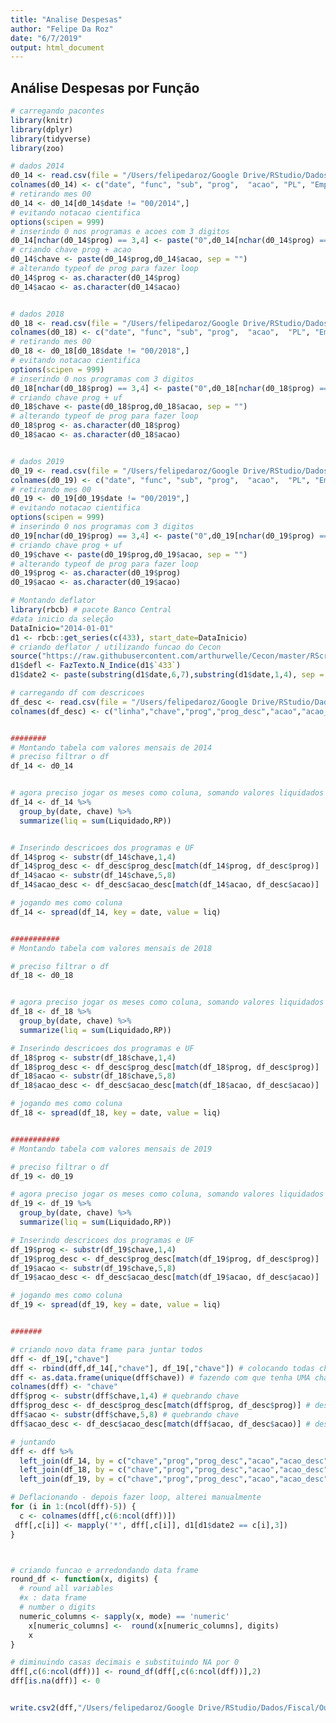 ```yaml
---
title: "Analise Despesas"
author: "Felipe Da Roz"
date: "6/7/2019"
output: html_document
---
```


## Análise Despesas por Função

```r

# carregando pacontes
library(knitr) 
library(dplyr) 
library(tidyverse)
library(zoo)

# dados 2014
d0_14 <- read.csv(file = "/Users/felipedaroz/Google Drive/RStudio/Dados/Fiscal/2014_PAC.csv", header = TRUE, sep = ",")
colnames(d0_14) <- c("date", "func", "sub", "prog",  "acao", "PL", "Empenhado", "Liquidado","RP")
# retirando mes 00
d0_14 <- d0_14[d0_14$date != "00/2014",]
# evitando notacao cientifica
options(scipen = 999)
# inserindo 0 nos programas e acoes com 3 digitos
d0_14[nchar(d0_14$prog) == 3,4] <- paste("0",d0_14[nchar(d0_14$prog) == 3,4], sep = "")
# criando chave prog + acao
d0_14$chave <- paste(d0_14$prog,d0_14$acao, sep = "")
# alterando typeof de prog para fazer loop
d0_14$prog <- as.character(d0_14$prog)
d0_14$acao <- as.character(d0_14$acao)


# dados 2018
d0_18 <- read.csv(file = "/Users/felipedaroz/Google Drive/RStudio/Dados/Fiscal/2018_PAC.csv", header = TRUE, sep = ",")
colnames(d0_18) <- c("date", "func", "sub", "prog",  "acao",  "PL", "Empenhado", "Liquidado","RP")
# retirando mes 00
d0_18 <- d0_18[d0_18$date != "00/2018",]
# evitando notacao cientifica
options(scipen = 999)
# inserindo 0 nos programas com 3 digitos
d0_18[nchar(d0_18$prog) == 3,4] <- paste("0",d0_18[nchar(d0_18$prog) == 3,4], sep = "")
# criando chave prog + uf
d0_18$chave <- paste(d0_18$prog,d0_18$acao, sep = "")
# alterando typeof de prog para fazer loop
d0_18$prog <- as.character(d0_18$prog)
d0_18$acao <- as.character(d0_18$acao)


# dados 2019
d0_19 <- read.csv(file = "/Users/felipedaroz/Google Drive/RStudio/Dados/Fiscal/2019_PAC.csv", header = TRUE, sep = ",")
colnames(d0_19) <- c("date", "func", "sub", "prog",  "acao",  "PL", "Empenhado", "Liquidado","RP")
# retirando mes 00
d0_19 <- d0_19[d0_19$date != "00/2019",]
# evitando notacao cientifica
options(scipen = 999)
# inserindo 0 nos programas com 3 digitos
d0_19[nchar(d0_19$prog) == 3,4] <- paste("0",d0_19[nchar(d0_19$prog) == 3,4], sep = "")
# criando chave prog + uf
d0_19$chave <- paste(d0_19$prog,d0_19$acao, sep = "")
# alterando typeof de prog para fazer loop
d0_19$prog <- as.character(d0_19$prog)
d0_19$acao <- as.character(d0_19$acao)

# Montando deflator
library(rbcb) # pacote Banco Central
#data inicio da seleção
DataInicio="2014-01-01"
d1 <- rbcb::get_series(c(433), start_date=DataInicio)
# criando deflator / utilizando funcao do Cecon
source("https://raw.githubusercontent.com/arthurwelle/Cecon/master/RScripts")
d1$defl <- FazTexto.N_Indice(d1$`433`)
d1$date2 <- paste(substring(d1$date,6,7),substring(d1$date,1,4), sep = "/")

# carregando df com descricoes
df_desc <- read.csv(file = "/Users/felipedaroz/Google Drive/RStudio/Dados/Fiscal/desc.csv", header = TRUE, sep = ",", dec = ",")
colnames(df_desc) <- c("linha","chave","prog","prog_desc","acao","acao_desc")


########
# Montando tabela com valores mensais de 2014
# preciso filtrar o df 
df_14 <- d0_14


# agora preciso jogar os meses como coluna, somando valores liquidados por programa + UF
df_14 <- df_14 %>%
  group_by(date, chave) %>%
  summarize(liq = sum(Liquidado,RP))


# Inserindo descricoes dos programas e UF
df_14$prog <- substr(df_14$chave,1,4)
df_14$prog_desc <- df_desc$prog_desc[match(df_14$prog, df_desc$prog)]
df_14$acao <- substr(df_14$chave,5,8)
df_14$acao_desc <- df_desc$acao_desc[match(df_14$acao, df_desc$acao)]

# jogando mes como coluna
df_14 <- spread(df_14, key = date, value = liq)


###########
# Montando tabela com valores mensais de 2018

# preciso filtrar o df 
df_18 <- d0_18


# agora preciso jogar os meses como coluna, somando valores liquidados por programa + UF
df_18 <- df_18 %>%
  group_by(date, chave) %>%
  summarize(liq = sum(Liquidado,RP))

# Inserindo descricoes dos programas e UF
df_18$prog <- substr(df_18$chave,1,4)
df_18$prog_desc <- df_desc$prog_desc[match(df_18$prog, df_desc$prog)]
df_18$acao <- substr(df_18$chave,5,8)
df_18$acao_desc <- df_desc$acao_desc[match(df_18$acao, df_desc$acao)]

# jogando mes como coluna
df_18 <- spread(df_18, key = date, value = liq)


###########
# Montando tabela com valores mensais de 2019

# preciso filtrar o df 
df_19 <- d0_19

# agora preciso jogar os meses como coluna, somando valores liquidados por acao + programa
df_19 <- df_19 %>%
  group_by(date, chave) %>%
  summarize(liq = sum(Liquidado,RP))

# Inserindo descricoes dos programas e UF
df_19$prog <- substr(df_19$chave,1,4)
df_19$prog_desc <- df_desc$prog_desc[match(df_19$prog, df_desc$prog)]
df_19$acao <- substr(df_19$chave,5,8)
df_19$acao_desc <- df_desc$acao_desc[match(df_19$acao, df_desc$acao)]

# jogando mes como coluna
df_19 <- spread(df_19, key = date, value = liq)


#######

# criando novo data frame para juntar todos
dff <- df_19[,"chave"]
dff <- rbind(dff,df_14[,"chave"], df_19[,"chave"]) # colocando todas chaves dos 3 anos
dff <- as.data.frame(unique(dff$chave)) # fazendo com que tenha UMA chave no df
colnames(dff) <- "chave"
dff$prog <- substr(dff$chave,1,4) # quebrando chave
dff$prog_desc <- df_desc$prog_desc[match(dff$prog, df_desc$prog)] # descricao programa
dff$acao <- substr(dff$chave,5,8) # quebrando chave
dff$acao_desc <- df_desc$acao_desc[match(dff$acao, df_desc$acao)] # descricao acao

# juntando
dff <- dff %>%
  left_join(df_14, by = c("chave","prog","prog_desc","acao","acao_desc")) %>% # coloco todos para evitar que aparecam no meio do df
  left_join(df_18, by = c("chave","prog","prog_desc","acao","acao_desc")) %>%
  left_join(df_19, by = c("chave","prog","prog_desc","acao","acao_desc")) 

# Deflacionando - depois fazer loop, alterei manualmente
for (i in 1:(ncol(dff)-5)) {
  c <- colnames(dff[,c(6:ncol(dff))])
 dff[,c[i]] <- mapply('*', dff[,c[i]], d1[d1$date2 == c[i],3])
}



# criando funcao e arredondando data frame
round_df <- function(x, digits) {
  # round all variables
  #x : data frame
  # number o digits
  numeric_columns <- sapply(x, mode) == 'numeric'
    x[numeric_columns] <-  round(x[numeric_columns], digits)
    x
}

# diminuindo casas decimais e substituindo NA por 0
dff[,c(6:ncol(dff))] <- round_df(dff[,c(6:ncol(dff))],2)
dff[is.na(dff)] <- 0 


write.csv2(dff,"/Users/felipedaroz/Google Drive/RStudio/Dados/Fiscal/Output/despesas_PAC_acao.csv")


```






